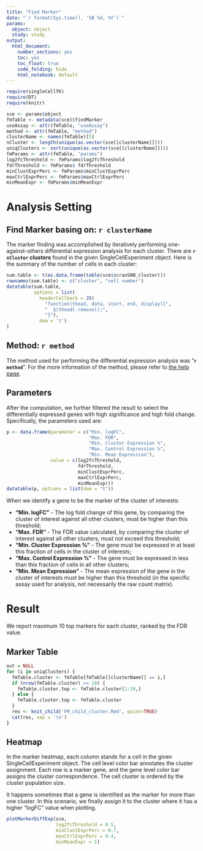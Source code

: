 ```yaml
---
title: "Find Marker"
date: "`r format(Sys.time(), '%B %d, %Y')`"
params: 
  object: object
  study: study
output:
  html_document:
    number_sections: yes
    toc: yes
    toc_float: true
    code_folding: hide
    html_notebook: default
---
```


```r
require(singleCellTK)
require(DT)
require(knitr)
```

```r
sce <- params$object
fmTable <- metadata(sce)$findMarker
useAssay <- attr(fmTable, "useAssay")
method <- attr(fmTable, "method")
clusterName <- names(fmTable)[5]
nCluster <- length(unique(as.vector(sce[[clusterName]])))
uniqClusters <- sort(unique(as.vector(sce[[clusterName]])))
fmParams <- attr(fmTable, "params")
log2fcThreshold <- fmParams$log2fcThreshold
fdrThreshold <- fmParams$ fdrThreshold
minClustExprPerc <- fmParams$minClustExprPerc
maxCtrlExprPerc <- fmParams$maxCtrlExprPerc
minMeanExpr <- fmParams$minMeanExpr
```

# Analysis Setting

## Find Marker basing on: `r clusterName`

The marker finding was accomplished by iteratively performing one-against-others differential expression analysis for each cluster. There are **`r nCluster` clusters** found in the given SingleCellExperiment object. Here is the summary of the number of cells in each cluster:

```r
sum.table <- t(as.data.frame(table(sce$scranSNN_cluster)))
rownames(sum.table) <- c("cluster", "cell number")
datatable(sum.table, 
          options = list(
            headerCallback = JS(
              "function(thead, data, start, end, display){",
              "  $(thead).remove();",
              "}"),
            dom = 't')
)
```


## Method: `r method`

The method used for performing the differential expression analysis was "**`r method`**". For the more information of the method, please refer to [the help page](#).

## Parameters

After the computation, we further filtered the result to select the differentially expressed genes with high significance and high fold change. Specifically, the parameters used are:

```r
p <- data.frame(parameter = c("Min. logFC", 
                              "Max. FDR", 
                              "Min. Cluster Expression %", 
                              "Max. Control Expression %", 
                              "Min. Mean Expression"),
                value = c(log2fcThreshold,
                          fdrThreshold,
                          minClustExprPerc,
                          maxCtrlExprPerc,
                          minMeanExpr))
datatable(p, options = list(dom = "t"))
```

When we identify a gene to be the marker of the cluster of interests:  

- **"Min. logFC"** - The log fold change of this gene, by comparing the cluster of interest against all other clusters, must be higher than this threshold;
- **"Max. FDR"** - The FDR value calculated, by comparing the cluster of interest against all other clusters, must not exceed this threshold; 
- **"Min. Cluster Expression %"** - The gene must be expressed in at least this fraction of cells in the cluster of interests;
- **"Max. Control Expression %"** - The gene must be expressed in less than this fraction of cells in all other clusters;
- **"Min. Mean Expression"** - The mean expression of the gene in the cluster of interests must be higher than this threshold (in the specific assay used for analysis, not necessarily the raw count matrix).

# Result

We report maximum 10 top markers for each cluster, ranked by the FDR value. 

## Marker Table {.tabset}

```r
out = NULL
for (i in uniqClusters) {
  fmTable.cluster <- fmTable[fmTable[[clusterName]] == i,]
  if (nrow(fmTable.cluster) >= 10) {
    fmTable.cluster.top <- fmTable.cluster[1:10,]
  } else {
    fmTable.cluster.top <- fmTable.cluster
  }
  res <- knit_child('FM_child_cluster.Rmd', quiet=TRUE)
  cat(res, sep = '\n')
}
```

## Heatmap

In the marker heatmap, each column stands for a cell in the given SingleCellExperiment object. The cell level color bar annotates the cluster assignment. Each row is a marker gene, and the gene level color bar assigns the cluster correspondence. The cell cluster is ordered by the cluster population size.  

It happens sometimes that a gene is identified as the marker for more than one cluster. In this scenario, we finally assign it to the cluster where it has a higher "logFC" value when plotting.  

```r
plotMarkerDiffExp(sce, 
                  log2fcThreshold = 0.5, 
                  minClustExprPerc = 0.7, 
                  maxCtrlExprPerc = 0.4, 
                  minMeanExpr = 1)
```
